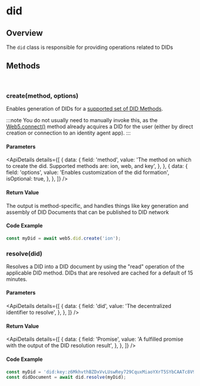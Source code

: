 
# did
## Overview
The `did` class is responsible for providing operations related to DIDs

<Divider type="slash"/>

<section class="api-docs">

## Methods

<br/>

### create(method, options)

Enables generation of DIDs for a [supported set of DID Methods](/docs/web5/learn/decentralized-identifiers#methods).

:::note
You do not usually need to manually invoke this, as the <a href="/api/web5-js/#connect">Web5.connect()</a> method already acquires a DID for the user (either by direct creation or connection to an identity agent app).
:::

#### Parameters

<ApiDetails
  details={[
    {
      data: {
        field: 'method',
        value: 'The method on which to create the did. Supported methods are: ion, web, and key',
      },
    },
    {
      data: {
        field: 'options',
        value: 'Enables customization of the did formation',
        isOptional: true,
      },
    },
  ]}
/>


#### Return Value

The output is method-specific, and handles things like key generation and assembly of DID Documents that can be published to DID network

#### Code Example

```js
const myDid = await web5.did.create('ion');
```

<Divider type="slash"/>

### resolve(did)

Resolves a DID into a DID document by using the "read" operation of the applicable DID method. DIDs that are resolved are cached for a default of 15 minutes.

#### Parameters

<ApiDetails
  details={[
    {
      data: {
        field: 'did',
        value: 'The decentralized identifier to resolve',
      },
    },
  ]}
/>

#### Return Value

<ApiDetails
  details={[
    {
      data: {
        field: 'Promise<DidResolutionResult>',
        value: 'A fulfilled promise with the output of the DID resolution result',
      },
    },
  ]}
/>


#### Code Example

```js
const myDid = 'did:key:z6MkhvthBZDxVvLUswRey729CquxMiaoYXrT5SYbCAATc8V9';
const didDocument = await did.resolve(myDid);
```

</section>